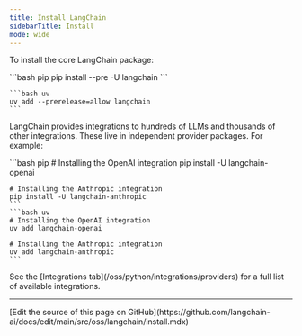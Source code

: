 ```yaml
---
title: Install LangChain
sidebarTitle: Install
mode: wide
---
```



<AlphaCallout />

To install the core LangChain package:

<CodeGroup>
    ```bash pip
    pip install --pre -U langchain
    ```

    ```bash uv
    uv add --prerelease=allow langchain
    ```
</CodeGroup>




LangChain provides integrations to hundreds of LLMs and thousands of other integrations. These live in independent provider packages. For example:

<CodeGroup>
    ```bash pip
    # Installing the OpenAI integration
    pip install -U langchain-openai

    # Installing the Anthropic integration
    pip install -U langchain-anthropic
    ```
    ```bash uv
    # Installing the OpenAI integration
    uv add langchain-openai

    # Installing the Anthropic integration
    uv add langchain-anthropic
    ```
</CodeGroup>





<Tip>
See the [Integrations tab](/oss/python/integrations/providers) for a full list of available integrations.
</Tip>

---

<Callout icon="pen-to-square" iconType="regular">
  [Edit the source of this page on GitHub](https://github.com/langchain-ai/docs/edit/main/src/oss/langchain/install.mdx)
</Callout>
